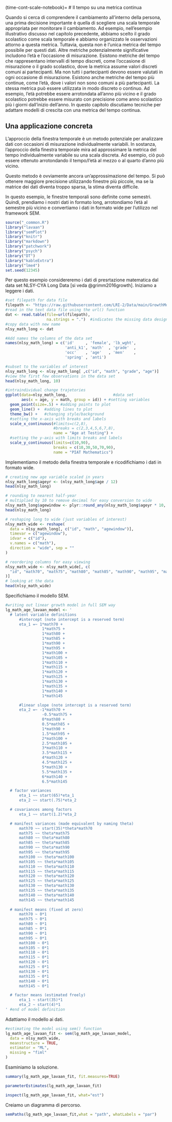 (time-cont-scale-notebook)=
# Il tempo su una metrica continua

Quando si cerca di comprendere il cambiamento all’interno della persona, una prima decisione importante è quella di scegliere una scala temporale appropriata per monitorare il cambiamento. Ad esempio, nell’esempio illustrativo discusso nel capitolo precedente, abbiamo scelto il grado scolastico come scala temporale e abbiamo organizzato le osservazioni attorno a questa metrica. Tuttavia, questa non è l’unica metrica del tempo possibile per questi dati. Altre metriche potenzialmente significative includono l’età e l’occasione di misurazione. Esistono metriche del tempo che rappresentano intervalli di tempo discreti, come l’occasione di misurazione o il grado scolastico, dove la metrica assume valori discreti comuni ai partecipanti. Ma non tutti i partecipanti devono essere valutati in ogni occasione di misurazione. Esistono anche metriche del tempo più continue, come l’età, dove i valori non sono comuni a più partecipanti. La stessa metrica può essere utilizzata in modo discreto o continuo. Ad esempio, l’età potrebbe essere arrotondata all’anno più vicino e il grado scolastico potrebbe essere misurato con precisione come anno scolastico più i giorni dall’inizio dell’anno. In questo capitolo discutiamo tecniche per adattare modelli di crescita con una metrica del tempo continua.

## Una applicazione concreta

L’approccio della finestra temporale è un metodo potenziale per analizzare dati con occasioni di misurazione individualmente variabili. In sostanza, l’approccio della finestra temporale mira ad approssimare la metrica del tempo individualmente variabile su una scala discreta. Ad esempio, ciò può essere ottenuto arrotondando il tempo/l’età al mezzo o al quarto d’anno più vicino.

Questo metodo è ovviamente ancora un’approssimazione del tempo. Si può ottenere maggiore precisione utilizzando finestre più piccole, ma se la matrice dei dati diventa troppo sparsa, la stima diventa difficile.

In questo esempio, le finestre temporali sono definite come semestri. Quindi, prendiamo i nostri dati in formato long, arrotondiamo l’età al semestre più vicino e convertiamo i dati in formato wide per l’utilizzo nel framework SEM.

```r
source("_common.R")
library("lavaan")
library("semPlot")
library("knitr")
library("markdown")
library("patchwork")
library("psych")
library("DT")
library("kableExtra")
library("lme4")
set.seed(12345)
```

Per questo esempio considereremo i dati di presrtazione matematica dal data set NLSY-CYA Long Data [si veda @grimm2016growth]. Iniziamo a leggere i dati.

```r
#set filepath for data file
filepath <- "https://raw.githubusercontent.com/LRI-2/Data/main/GrowthModeling/nlsy_math_long_R.dat"
#read in the text data file using the url() function
dat <- read.table(file=url(filepath),
                  na.strings = ".")  #indicates the missing data designator
#copy data with new name 
nlsy_math_long <- dat  

#Add names the columns of the data set
names(nlsy_math_long) = c('id'     , 'female', 'lb_wght', 
                          'anti_k1', 'math'  , 'grade'  ,
                          'occ'    , 'age'   , 'men'    ,
                          'spring' , 'anti')

#subset to the variables of interest
nlsy_math_long <- nlsy_math_long[ ,c("id", "math", "grade", "age")]
#view the first few observations in the data set 
head(nlsy_math_long, 10)
```

```r
#intraindividual change trajetories
ggplot(data=nlsy_math_long,                    #data set
       aes(x = age, y = math, group = id)) + #setting variables
  geom_point(size=.5) + #adding points to plot
  geom_line() +  #adding lines to plot
  theme_bw() +   #changing style/background
  #setting the x-axis with breaks and labels
  scale_x_continuous(#limits=c(2,8),
                     #breaks = c(2,3,4,5,6,7,8), 
                     name = "Age at Testing") +    
  #setting the y-axis with limits breaks and labels
  scale_y_continuous(limits=c(10,90), 
                     breaks = c(10,30,50,70,90), 
                     name = "PIAT Mathematics")
```

 Implementiamo il metodo della finestra temporale e ricodifichiamo i dati in formato wide.

```r
# creating new age variable scaled in years
nlsy_math_long$ageyr <- (nlsy_math_long$age / 12)
head(nlsy_math_long)
```

```r
# rounding to nearest half-year
# multiplied by 10 to remove decimal for easy conversion to wide
nlsy_math_long$agewindow <- plyr::round_any(nlsy_math_long$ageyr * 10, 5)
head(nlsy_math_long)
```

```r
# reshaping long to wide (just variables of interest)
nlsy_math_wide <- reshape(
  data = nlsy_math_long[, c("id", "math", "agewindow")],
  timevar = c("agewindow"),
  idvar = c("id"),
  v.names = c("math"),
  direction = "wide", sep = ""
)

# reordering columns for easy viewing
nlsy_math_wide <- nlsy_math_wide[, c(
  "id", "math70", "math75", "math80", "math85", "math90", "math95", "math100", "math105", "math110", "math115", "math120", "math125", "math130", "math135", "math140", "math145"
)]
# looking at the data
head(nlsy_math_wide)
```

Specifichiamo il modello SEM.

```r
#writing out linear growth model in full SEM way 
lg_math_age_lavaan_model <- '
  # latent variable definitions
      #intercept (note intercept is a reserved term)
      eta_1 =~ 1*math70 +
                1*math75 +
                1*math80 +
                1*math85 +
                1*math90 +
                1*math95 +
                1*math100 +
                1*math105 +
                1*math110 +
                1*math115 +
                1*math120 +
                1*math125 +
                1*math130 +
                1*math135 +
                1*math140 +
                1*math145 

      #linear slope (note intercept is a reserved term)
      eta_2 =~ -1*math70 +
                -0.5*math75 +
                0*math80 +
                0.5*math85 +
                1*math90 +
                1.5*math95 +
                2*math100 +
                2.5*math105 +
                3*math110 +
                3.5*math115 +
                4*math120 +
                4.5*math125 +
                5*math130 +
                5.5*math135 +
                6*math140 +
                6.5*math145

  # factor variances
      eta_1 ~~ start(65)*eta_1
      eta_2 ~~ start(.75)*eta_2

  # covariances among factors 
      eta_1 ~~ start(1.2)*eta_2

  # manifest variances (made equivalent by naming theta)
      math70 ~~ start(35)*theta*math70
      math75 ~~ theta*math75
      math80 ~~ theta*math80
      math85 ~~ theta*math85
      math90 ~~ theta*math90
      math95 ~~ theta*math95
      math100 ~~ theta*math100
      math105 ~~ theta*math105
      math110 ~~ theta*math110
      math115 ~~ theta*math115
      math120 ~~ theta*math120
      math125 ~~ theta*math125
      math130 ~~ theta*math130
      math135 ~~ theta*math135
      math140 ~~ theta*math140
      math145 ~~ theta*math145
      
  # manifest means (fixed at zero)
      math70 ~ 0*1
      math75 ~ 0*1
      math80 ~ 0*1
      math85 ~ 0*1
      math90 ~ 0*1
      math95 ~ 0*1
      math100 ~ 0*1
      math105 ~ 0*1
      math110 ~ 0*1
      math115 ~ 0*1
      math120 ~ 0*1
      math125 ~ 0*1
      math130 ~ 0*1
      math135 ~ 0*1
      math140 ~ 0*1
      math145 ~ 0*1

  # factor means (estimated freely)
      eta_1 ~ start(35)*1
      eta_2 ~ start(4)*1
' #end of model definition
```

Adattiamo il modello ai dati.

```r
#estimating the model using sem() function
lg_math_age_lavaan_fit <- sem(lg_math_age_lavaan_model,
  data = nlsy_math_wide,
  meanstructure = TRUE,
  estimator = "ML",
  missing = "fiml"
)
```

Esaminiamo la soluzione.

```r
summary(lg_math_age_lavaan_fit, fit.measures=TRUE)
```

```r
parameterEstimates(lg_math_age_lavaan_fit)
```

```r
inspect(lg_math_age_lavaan_fit, what="est")
```

Creiamo un diagramma di percorso.

```r
semPaths(lg_math_age_lavaan_fit,what = "path", whatLabels = "par")
```

